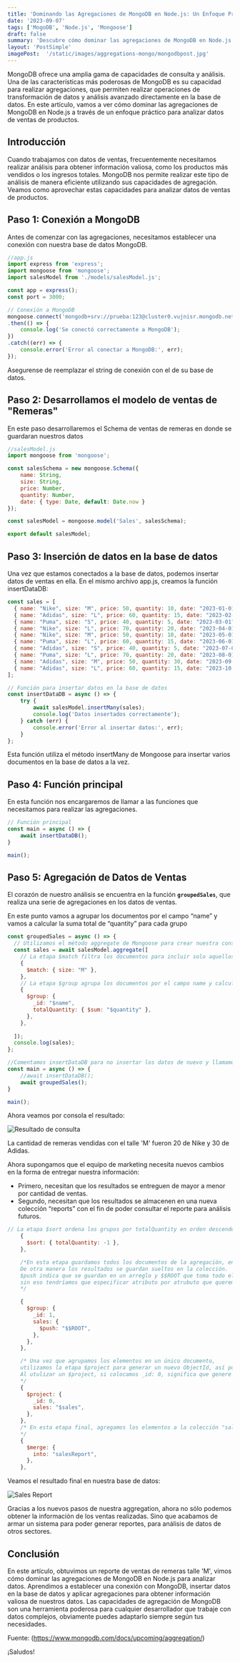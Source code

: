 ```yaml
---
title: 'Dominando las Agregaciones de MongoDB en Node.js: Un Enfoque Práctico para Analizar Ventas de Productos'
date: '2023-09-07'
tags: ['MogoDB', 'Node.js', 'Mongoose']
draft: false
summary: 'Descubre cómo dominar las agregaciones de MongoDB en Node.js y analizar datos de ventas de productos de manera eficiente. Este artículo te guiará a través de los pasos clave, desde la conexión a MongoDB hasta la creación de consultas de agregación personalizadas. Aprovecha las potentes capacidades de MongoDB para impulsar tus análisis de datos.'
layout: 'PostSimple'
imagePost:  '/static/images/aggregations-mongo/mongodbpost.jpg'
---
```




MongoDB ofrece una amplia gama de capacidades de consulta y análisis. Una de las características más poderosas de MongoDB es su capacidad para realizar agregaciones, que permiten realizar operaciones de transformación de datos y análisis avanzado directamente en la base de datos. En este artículo, vamos a ver cómo dominar las agregaciones de MongoDB en Node.js a través de un enfoque práctico para analizar datos de ventas de productos.

## Introducción

Cuando trabajamos con datos de ventas, frecuentemente necesitamos realizar análisis para obtener información valiosa, como los productos más vendidos o los ingresos totales. MongoDB nos permite realizar este tipo de análisis de manera eficiente utilizando sus capacidades de agregación. Veamos como aprovechar estas capacidades para analizar datos de ventas de productos.

## Paso 1: Conexión a MongoDB

Antes de comenzar con las agregaciones, necesitamos establecer una conexión con nuestra base de datos MongoDB.

```javascript
//app.js
import express from 'express';
import mongoose from 'mongoose';
import salesModel from './models/salesModel.js';

const app = express();
const port = 3000;

// Conexión a MongoDB
mongoose.connect('mongodb+srv://prueba:123@cluster0.vujnisr.mongodb.net/', { useNewUrlParser: true, useUnifiedTopology: true })
.then(() => {
    console.log('Se conectó correctamente a MongoDB');
})
.catch((err) => {
    console.error('Error al conectar a MongoDB:', err);
});
```

Asegurense de reemplazar el string de conexión con el de su base de datos.

## Paso 2: Desarrollamos el modelo de ventas de "Remeras"

En este paso desarrollaremos el Schema de ventas de remeras en donde se guardaran nuestros datos


```javascript
//salesModel.js
import mongoose from 'mongoose';

const salesSchema = new mongoose.Schema({
    name: String,
    size: String,
    price: Number,
    quantity: Number,
    date: { type: Date, default: Date.now }
});

const salesModel = mongoose.model('Sales', salesSchema);

export default salesModel;
```

## Paso 3: Inserción de datos en la base de datos

Una vez que estamos conectados a la base de datos, podemos insertar datos de ventas en ella. En el mismo archivo app.js, creamos la función insertDataDB:

```javascript
const sales = [
  { name: "Nike", size: "M", price: 50, quantity: 10, date: "2023-01-01" },
  { name: "Adidas", size: "L", price: 60, quantity: 15, date: "2023-02-01" },
  { name: "Puma", size: "S", price: 40, quantity: 5, date: "2023-03-01" },
  { name: "Nike", size: "L", price: 70, quantity: 20, date: "2023-04-01" },
  { name: "Nike", size: "M", price: 50, quantity: 10, date: "2023-05-01" },
  { name: "Puma", size: "L", price: 60, quantity: 15, date: "2023-06-01" },
  { name: "Adidas", size: "S", price: 40, quantity: 5, date: "2023-07-01" },
  { name: "Puma", size: "L", price: 70, quantity: 20, date: "2023-08-01" },
  { name: "Adidas", size: "M", price: 50, quantity: 30, date: "2023-09-01" },
  { name: "Adidas", size: "L", price: 60, quantity: 15, date: "2023-10-01" },
];

// Función para insertar datos en la base de datos
const insertDataDB = async () => {
    try {
        await salesModel.insertMany(sales);
        console.log('Datos insertados correctamente');
    } catch (err) {
        console.error('Error al insertar datos:', err);
    }
};
```

Esta función utiliza el método insertMany de Mongoose para insertar varios documentos en la base de datos a la vez. 

## Paso 4: Función principal
En esta función nos encargaremos de llamar a las funciones que necesitamos para realizar las agregaciones.

```javascript
// Función principal
const main = async () => {
    await insertDataDB();
}

main();
```

## Paso 5: Agregación de Datos de Ventas

El corazón de nuestro análisis se encuentra en la función **`groupedSales`**, que realiza una serie de agregaciones en los datos de ventas.

En este punto  vamos a agrupar los documentos por el campo “name” y vamos a calcular la suma total de “quantity” para cada grupo

```javascript
const groupedSales = async () => {
  // Utilizamos el método aggregate de Mongoose para crear nuestra consulta de agregación
  const sales = await salesModel.aggregate([
    // La etapa $match filtra los documentos para incluir solo aquellos en donde el size es 'M'
    {
      $match: { size: "M" },
    },
    // La etapa $group agrupa los documentos por el campo name y calcula la suma total de quantity para cada grupo
    {
      $group: {
        _id: "$name",
        totalQuantity: { $sum: "$quantity" },
      },
    },
  
  ]);
  console.log(sales);
};

//Comentamos insertDataDB para no insertar los datos de nuevo y llamamos a groupedSales
const main = async () => {
    //await insertDataDB();
	await groupedSales();
}

main();
```

Ahora veamos por consola el resultado:

![Resultado de consulta](/static/images/aggregations-mongo/consolelog.png)

La cantidad de remeras vendidas con el talle 'M' fueron 20 de Nike y 30 de Adidas.

Ahora supongamos que el equipo de marketing necesita nuevos cambios en la forma de entregar nuestra información:

- Primero, necesitan que los resultados se entreguen de mayor a menor por cantidad de ventas.
- Segundo, necesitan que los resultados se almacenen en una nueva colección “reports” con el fin de poder consultar el reporte para análisis futuros.

```javascript
// La etapa $sort ordena los grupos por totalQuantity en orden descendente
    {
      $sort: { totalQuantity: -1 },
    },

    /*En esta etapa guardamos todos los documentos de la agregación, en un nuevo documento dentro de un arreglo llamado sales. 
    De otra manera los resultados se guardan sueltos en la colección. 
    $push indica que se guardan en un arreglo y $$ROOT que toma todo el documento para insertar, 
    sin eso tendríamos que especificar atributo por atrubuto que queremos agregar
    */

    {
      $group: {
        _id: 1,
        sales: {
          $push: "$$ROOT",
        },
      },
    },

    /* Una vez que agrupamos los elementos en un único documento,
    utilizamos la etapa $project para generar un nuevo ObjectId, así podremos guardarlo sin haber coincidencias.
    Al utulizar un $project, si colocamos _id: 0, significa que genere un ObjectId Propio
    */
    {
      $project: {
        _id: 0,
        sales: "$sales",
      },
    },
    /* En esta etapa final, agregamos los elementos a la colección "salesReport". La etapa $merge siempre debe ser la última etapa de una agregación.
    */
    {
      $merge: {
        into: "salesReport",
      },
    },
```

Veamos el resultado final en nuestra base de datos:

![Sales Report](/static/images/aggregations-mongo/salesReportMongo.png)

Gracias a los nuevos pasos de nuestra aggregation, ahora no sólo podemos obtener la información de los ventas realizadas. Sino que acabamos de armar un sistema para poder generar reportes, para análisis de datos de otros sectores.

## Conclusión
En este artículo, obtuvimos un reporte de ventas de remeras talle 'M', vimos cómo dominar las agregaciones de MongoDB en Node.js para analizar datos. Aprendimos a establecer una conexión con MongoDB, insertar datos en la base de datos y aplicar agregaciones para obtener información valiosa de nuestros datos. Las capacidades de agregación de MongoDB son una herramienta poderosa para cualquier desarrollador que trabaje con datos complejos, obviamente puedes adaptarlo siempre según tus necesidades.

Fuente: (https://www.mongodb.com/docs/upcoming/aggregation/)

¡Saludos!

